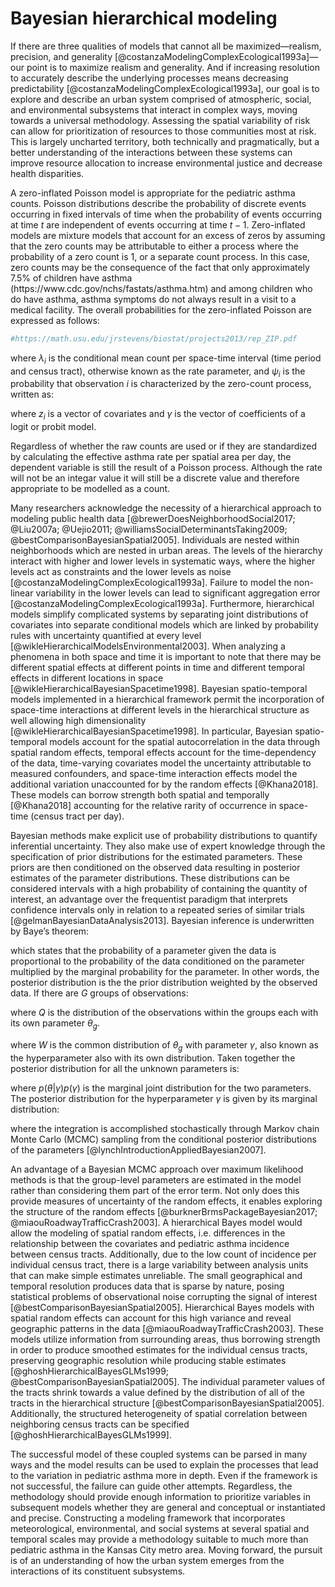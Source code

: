 # Bayesian hierarchical modeling {#model}

If there are three qualities of models that cannot all be maximized---realism, precision, and generality [@costanzaModelingComplexEcological1993a]---our point is to maximize realism and generality. And if increasing resolution to accurately describe the underlying processes means decreasing predictability [@costanzaModelingComplexEcological1993a], our goal is to explore and describe an urban system comprised of atmospheric, social, and environmental subsystems that interact in complex ways, moving towards a universal methodology. Assessing the spatial variability of risk can allow for prioritization of resources to those communities most at risk. This is largely uncharted territory, both technically and pragmatically, but a better understanding of the interactions between these systems can improve resource allocation to increase environmental justice and decrease health disparities. 

A zero-inflated Poisson model is appropriate for the pediatric asthma counts. Poisson distributions describe the probability of discrete events occurring in fixed intervals of time when the probability of events occurring at time $t$ are independent of events occurring at time $t-1$. Zero-inflated models are mixture models that account for an excess of zeros by assuming that the zero counts may be attributable to either a process where the probability of a zero count is 1, or a separate count process. In this case, zero counts may be the consequence of the fact that only approximately 7.5\% of children have asthma (https://www.cdc.gov/nchs/fastats/asthma.htm) and among children who do have asthma, asthma symptoms do not always result in a visit to a medical facility. The overall probabilities for the zero-inflated Poisson are expressed as follows:
```r
#https://math.usu.edu/jrstevens/biostat/projects2013/rep_ZIP.pdf
```

\begin{equation}
P(Y_i=y_i|x_i,z_i)=
\left.\begin{cases}
\psi_i+(1-\psi_i)e^{-\lambda_i} & \text{if } y_i=0,  \text{ zero-count process}\\
(1-\psi_i)\frac{e^{-\lambda_i}\lambda_i^{y_i}}{y_i!} & \text{if } y_i > 0, \text{Poisson process} \\
\end{cases}
(\#eq:poisson)
\end{equation}

where $\lambda_i$ is the conditional mean count per space-time interval (time period and census tract), otherwise known as the rate parameter, and $\psi_i$ is the probability that observation $i$ is characterized by the zero-count process, written as: 

\begin{equation}
\psi_i=F(z_i'\gamma) 
(\#eq:zero-count)
\end{equation}

where $z_i$ is a vector of covariates and $\gamma$ is the vector of coefficients of a logit or probit model. 

Regardless of whether the raw counts are used or if they are standardized by calculating the effective asthma rate per spatial area per day, the dependent variable is still the result of a Poisson process. Although the rate will not be an integar value it will still be a discrete value and therefore appropriate to be modelled as a count.

Many researchers acknowledge the necessity of a hierarchical approach to modeling public health data [@brewerDoesNeighborhoodSocial2017; @Liu2007a; @Uejio2011; @williamsSocialDeterminantsTaking2009; @bestComparisonBayesianSpatial2005]. Individuals are nested within neighborhoods which are nested in urban areas. The levels of the hierarchy interact with higher and lower levels in systematic ways, where the higher levels act as constraints and the lower levels as noise [@costanzaModelingComplexEcological1993a]. Failure to model the non-linear variability in the lower levels can lead to significant aggregation error [@costanzaModelingComplexEcological1993a]. Furthermore, hierarchical models simplify complicated systems by separating joint distributions of covariates into separate conditional models which are linked by probability rules with uncertainty quantified at every level [@wikleHierarchicalModelsEnvironmental2003]. When analyzing a phenomena in both space and time it is important to note that there may be different spatial effects at different points in time and different temporal effects in different locations in space [@wikleHierarchicalBayesianSpacetime1998]. Bayesian spatio-temporal models implemented in a hierarchical framework permit the incorporation of space-time interactions at different levels in the hierarchical structure as well allowing high dimensionality [@wikleHierarchicalBayesianSpacetime1998]. In particular, Bayesian spatio-temporal models account for the spatial autocorrelation in the data through spatial random effects, temporal effects account for the time-dependency of the data, time-varying covariates model the uncertainty attributable to measured confounders, and space-time interaction effects model the additional variation unaccounted for by the random effects [@Khana2018]. These models can borrow strength both spatial and temporally [@Khana2018] accounting for the relative rarity of occurrence in space-time (census tract per day).

Bayesian methods make explicit use of probability distributions to quantify inferential uncertainty. They also make use of expert knowledge through the specification of prior distributions for the estimated parameters. These priors are then conditioned on the observed data resulting in posterior estimates of the parameter distributions. These distributions can be considered intervals with a high probability of containing the quantity of interest, an advantage over the frequentist paradigm that interprets confidence intervals only in relation to a repeated series of similar trials [@gelmanBayesianDataAnalysis2013]. Bayesian inference is underwritten by Baye's theorem:

\begin{equation}
\underbrace{p(\theta|data)}_\text{posterior}\propto\underbrace{p(data|\theta)}_\text{likelihood}\times\underbrace{p(\theta)}_\text{prior}
(\#eq:bayes)
\end{equation}

which states that the probability of a parameter given the data is proportional to the probability of the data conditioned on the parameter multiplied by the marginal probability for the parameter. In other words, the posterior distribution is the the prior distribution weighted by the observed data. If there are $G$ groups of observations:

\begin{equation}
y_{ig}\sim{Q(\theta_g)}
(\#eq:groups)
\end{equation}

where $Q$ is the distribution of the observations within the groups each with its own parameter $\theta_g$. 

\begin{equation}
\theta_g\sim{W(\gamma)}
(\#eq:group-param)
\end{equation}

where $W$ is the common distribution of $\theta_g$ with parameter $\gamma$, also known as the hyperparameter also with its own distribution. Taken together the posterior distribution for all the unknown parameters is:

\begin{equation}
p(\gamma, \theta|y) \propto p(y|\theta, \gamma)p(\theta|\gamma)p(\gamma)
(\#eq:posterior)
\end{equation}

where $p(\theta|\gamma)p(\gamma)$ is the marginal joint distribution for the two parameters. The posterior distribution for the hyperparameter $\gamma$ is given by its marginal distribution:

\begin{equation}
p(\gamma|y) \propto \int p(y|\theta, \gamma)p(\theta|\gamma)p(\gamma)d\theta
(\#eq:post-hyper)
\end{equation}

where the integration is accomplished stochastically through Markov chain Monte Carlo (MCMC) sampling from the conditional posterior distributions of the parameters [@lynchIntroductionAppliedBayesian2007].

An advantage of a Bayesian MCMC approach over maximum likelihood methods is that the group-level parameters are estimated in the model rather than considering them part of the error term. Not only does this provide measures of uncertainty of the random effects, it enables exploring the structure of the random effects  [@burknerBrmsPackageBayesian2017; @miaouRoadwayTrafficCrash2003]. A hierarchical Bayes model would allow the modeling of spatial random effects, i.e. differences in the relationship between the covariates and pediatric asthma incidence between census tracts. Additionally, due to the low count of incidence per individual census tract, there is a large variability between analysis units that can make simple estimates unreliable. The small geographical and temporal resolution produces data that is sparse by nature, posing statistical problems of observational noise corrupting the signal of interest [@bestComparisonBayesianSpatial2005]. Hierarchical Bayes models with spatial random effects can account for this high variance and reveal geographic patterns in the data [@miaouRoadwayTrafficCrash2003]. These models utilize information from surrounding areas, thus borrowing strength in order to produce smoothed estimates for the individual census tracts, preserving geographic resolution while producing stable estimates [@ghoshHierarchicalBayesGLMs1999; @bestComparisonBayesianSpatial2005]. The individual parameter values of the tracts shrink towards a value defined by the distribution of all of the tracts in the hierarchical structure [@bestComparisonBayesianSpatial2005]. Additionally, the structured heterogeneity of spatial correlation between neighboring census tracts can be specified [@ghoshHierarchicalBayesGLMs1999]. 

The successful model of these coupled systems can be parsed in many ways and the model results can be used to explain the processes that lead to the variation in pediatric asthma more in depth. Even if the framework is not successful, the failure can guide other attempts. Regardless, the methodology should provide enough information to prioritize variables in subsequent models whether they are general and conceptual or instantiated and precise. Constructing a modeling framework that incorporates meteorological, environmental, and social systems at several spatial and temporal scales may provide a methodology suitable to much more than pediatric asthma in the Kansas City metro area. Moving forward, the pursuit is of an understanding of how the urban system emerges from the interactions of its constituent subsystems.

















